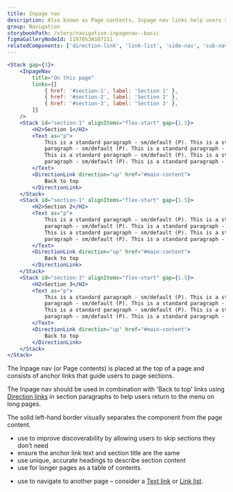 ```yaml
---
title: Inpage nav
description: Also known as Page contents, Inpage nav links help users scan page contents and quickly navigate to different sections.
group: Navigation
storybookPath: /story/navigation-inpagenav--basic
figmaGalleryNodeId: 11978%3A107111
relatedComponents: ['direction-link', 'link-list', 'side-nav', 'sub-nav']
---
```


```jsx live
<Stack gap={3}>
	<InpageNav
		title="On this page"
		links={[
			{ href: '#section-1', label: 'Section 1' },
			{ href: '#section-2', label: 'Section 2' },
			{ href: '#section-3', label: 'Section 3' },
		]}
	/>
	<Stack id="section-1" alignItems="flex-start" gap={1.5}>
		<H2>Section 1</H2>
		<Text as="p">
			This is a standard paragraph - sm/default (P). This is a standard
			paragraph - sm/default (P). This is a standard paragraph - sm/default (P).
			This is a standard paragraph - sm/default (P). This is a standard
			paragraph - sm/default (P). This is a standard paragraph - sm/default (P).
		</Text>
		<DirectionLink direction="up" href="#main-content">
			Back to top
		</DirectionLink>
	</Stack>
	<Stack id="section-1" alignItems="flex-start" gap={1.5}>
		<H2>Section 2</H2>
		<Text as="p">
			This is a standard paragraph - sm/default (P). This is a standard
			paragraph - sm/default (P). This is a standard paragraph - sm/default (P).
			This is a standard paragraph - sm/default (P). This is a standard
			paragraph - sm/default (P). This is a standard paragraph - sm/default (P).
		</Text>
		<DirectionLink direction="up" href="#main-content">
			Back to top
		</DirectionLink>
	</Stack>
	<Stack id="section-3" alignItems="flex-start" gap={1.5}>
		<H2>Section 3</H2>
		<Text as="p">
			This is a standard paragraph - sm/default (P). This is a standard
			paragraph - sm/default (P). This is a standard paragraph - sm/default (P).
			This is a standard paragraph - sm/default (P). This is a standard
			paragraph - sm/default (P). This is a standard paragraph - sm/default (P).
		</Text>
		<DirectionLink direction="up" href="#main-content">
			Back to top
		</DirectionLink>
	</Stack>
</Stack>
```

The Inpage nav (or Page contents) is placed at the top of a page and consists of anchor links that guide users to page sections.

The Inpage nav should be used in combination with 'Back to top' links using [Direction links](/components/direction-link) in section paragraphs to help users return to the menu on long pages.

The solid left-hand border visually separates the component from the page content.

<DoHeading />

- use to improve discoverability by allowing users to skip sections they don’t need
- ensure the anchor link text and section title are the same
- use unique, accurate headings to describe section content
- use for longer pages as a table of contents.

<DontHeading />

- use to navigate to another page – consider a [Text link](/components/text-link) or [Link list](/components/link-list).
